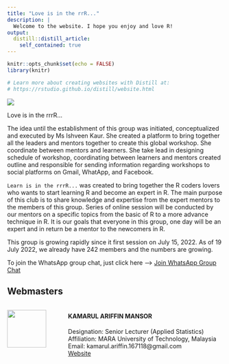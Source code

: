 ```yaml
---
title: "Love is in the rrR..."
description: |
  Welcome to the website. I hope you enjoy and love R!
output: 
  distill::distill_article:
    self_contained: true
---
```


```r
knitr::opts_chunk$set(echo = FALSE)
library(knitr)

# Learn more about creating websites with Distill at:
# https://rstudio.github.io/distill/website.html

```

<!-- ```{css} -->
<!-- .article-banner { -->
<!--   width: auto; -->
<!--   height: auto; -->
<!--   border: 0; -->
<!-- } -->

<!-- img[src="assets/images/banner.png"] { -->
<!--   border: 0; -->
<!--   padding: 0; -->
<!--   width: 100%; -->
<!--   margin: 100px 25px 0px 0px; -->
<!-- } -->
<!-- ``` -->

<!-- ```{r, layout="l-screen-inset"} -->
<!-- include_graphics("assets/images/banner.png") -->
<!-- ``` -->

![](assets/images/banner.png)

Love is in the rrrR...  

The idea until the establishment of this group was initiated, conceptualized and executed by Ms Ishveen Kaur. She created a platform to bring together all the leaders and mentors together to create this global workshop. She coordinate between mentors and learners. She take lead  in designing schedule of workshop, coordinating between learners and mentors created outline and responsible for sending information regarding workshops to social platforms on Gmail, WhatApp, and Facebook.  

`Learn is in the rrrR...` was created to bring together the R coders lovers who wants to start learning R and become an expert in R. The main purpose of this club is to share knowledge and expertise from the expert mentors to the members of this group. Series of online session will be conducted by our mentors on a specific topics from the basic of R to a more advance technique in R. It is our goals that everyone in this group, one day will be an expert and in return be a mentor to the newcomers in R.  

This group is growing rapidly since it first session on July 15, 2022. As of 19 July 2022, we already have 242 members and the numbers are growing.  

To join the WhatsApp group chat, just click here -->
<a href="https://chat.whatsapp.com/GQe2s2nLI8EALagG2LJcxO" target="_blank">Join WhatsApp Group Chat</a>  





## Webmasters {.appendix}

:::::: {style="display: flex; "}

::: {.column width="25%"}

![](assets/images/profile.png){width="80%"}

:::

::: {.column width="75%}

#### KAMARUL ARIFFIN MANSOR\
Designation: Senior Lecturer (Applied Statistics)\
Affiliation: MARA University of Technology, Malaysia\
Email: kamarul.ariffin.167118@gmail.com\
[Website](https://ariff118.github.io/kamansor.github.io/)

:::

::::::

